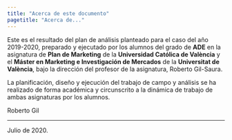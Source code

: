 ```yaml
---
title: "Acerca de este documento"
pagetitle: "Acerca de..."
---
```


Este es el resultado del plan de análisis planteado para el caso del año 2019-2020, preparado y ejecutado por los alumnos del grado de **ADE** en la asignatura de **Plan de Marketing** de la **Universidad Católica de València** y el **Máster en Marketing e Investigación de Mercados** de la **Universitat de València**, bajo la dirección del profesor de la asignatura, Roberto Gil-Saura.

La planificación, diseño y ejecución del trabajo de campo y análisis se ha realizado de forma académica y circunscrito a la dinámica de trabajo de ambas asignaturas por los alumnos.

Roberto Gil
<hr>
Julio de 2020.
